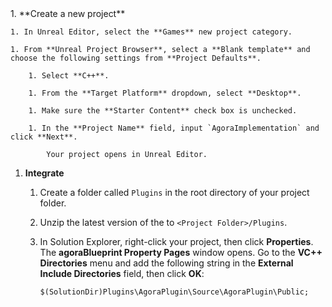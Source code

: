 <PlatformWrapper platform="unreal">
1. **Create a new project**

    1. In Unreal Editor, select the **Games** new project category.

    1. From **Unreal Project Browser**, select a **Blank template** and choose the following settings from **Project Defaults**.

        1. Select **C++**.

        1. From the **Target Platform** dropdown, select **Desktop**.

        1. Make sure the **Starter Content** check box is unchecked.

        1. In the **Project Name** field, input `AgoraImplementation` and click **Next**.

            Your project opens in Unreal Editor.

1. **Integrate <Vpd k="SDK" />**

    1. Create a folder called `Plugins` in the root directory of your project folder.

    1. Unzip the latest version of the [<Vpd k="SDK" />](/sdks) to `<Project Folder>/Plugins`.

    1. In Solution Explorer, right-click your project, then click **Properties**. The **agoraBlueprint Property Pages** window opens. Go to the **VC++ Directories** menu and add the following string in the **External Include Directories** field, then click **OK**:

        ```
        $(SolutionDir)Plugins\AgoraPlugin\Source\AgoraPlugin\Public;
        ```
</PlatformWrapper>